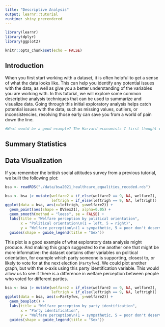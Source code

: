 ```yaml
---
title: "Descriptive Analysis"
output: learnr::tutorial
runtime: shiny_prerendered
---
```


```r
library(learnr)
library(dplyr)
library(ggplot2)

knitr::opts_chunk$set(echo = FALSE)
```


## Introduction

When you first start working with a dataset, it is often helpful to get a sense of what the data looks like. This can help you identify any potential issues with the data, as well as give you a better understanding of the variables you are working with. In this tutorial, we will explore some common descriptive analysis techniques that can be used to summarize and visualize data.
Going through this initial exploratory analysis helps catch potential issues with the data, such as missing values, outliers, or inconsistencies, resolving those early can save you from a world of pain down the line.

```r
#What would be a good example? The Harvard economists I first thought off are not a good example because it is a computation issue, not a data junk issue.
```


## Summary Statistics


## Data Visualization

If you remember the british social attitudes survey from a previous tutorial, we built the following plot:

```r
bsa <- readRDS("./data/bsa2021_healthcare_equalities_recoded.rds")

bsa <- bsa |> mutate(welfare2 = if_else(welfare2 == 9, NA, welfare2),
                     leftrigh = if_else(leftrigh == 9, NA, leftrigh))
ggplot(data = bsa, aes(x=leftrigh, y=welfare2)) + 
  geom_point(aes(shape = DVSex21), alpha=0.05) +
  geom_smooth(method = "loess", se = FALSE) +
  labs(title = "Welfare perception by political orientation",
       x = "Political orientation\n(1 = left, 5 = right)",
       y = "Welfare perception\n(1 = sympathetic, 5 = poor don't deserve)") +
  guides(shape = guide_legend(title = "Sex"))
```

This plot is a good example of what exploratory data analysis might produce. And making this graph suggested to me another one that might be more informative: the dataset contains other variables on political orientation, for example which party someone is supporting, closest to, or likely to vote for at the next election (`Partyfwx`). We could plot another graph, but with the x-axis using this party identification variable. This would allow us to see if there is a difference in welfare perception between people who voted for different parties.

```r
bsa <- bsa |> mutate(welfare2 = if_else(welfare2 == 9, NA, welfare2),
                     leftrigh = if_else(leftrigh == 9, NA, leftrigh))
ggplot(data = bsa, aes(x=Partyfwx, y=welfare2)) +
  geom_boxplot() +
  labs(title = "Welfare perception by party identification",
       x = "Party identification",
       y = "Welfare perception\n(1 = sympathetic, 5 = poor don't deserve)") +
  guides(shape = guide_legend(title = "Sex"))
       

```


